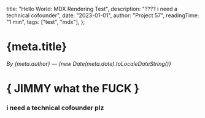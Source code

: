   title: "Hello World: MDX Rendering Test",
  description: "???? i need a technical cofounder",
  date: "2023-01-01",
  author: "Project 57",
  readingTime: "1 min",
  tags: ["test", "mdx"],
};

# {meta.title}

*By {meta.author} — {new Date(meta.date).toLocaleDateString()}*







# { JIMMY what the FUCK } 







### i need a technical cofounder plz 